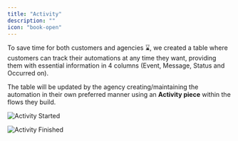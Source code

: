 ```yaml
---
title: "Activity"
description: ""
icon: "book-open"
---
```


To save time for both customers and agencies ⌛, we created a table where customers can track their automations at any time they want, providing them with essential information in 4 columns (Event, Message, Status and Occurred on).

The table will be updated by the agency creating/maintaining the automation in their own preferred manner using an **Activity piece** within the flows they build.

![Activity Started](../resources/screenshots/activity-started.png)

![Activity Finished](../resources/screenshots/activity-finished.png)